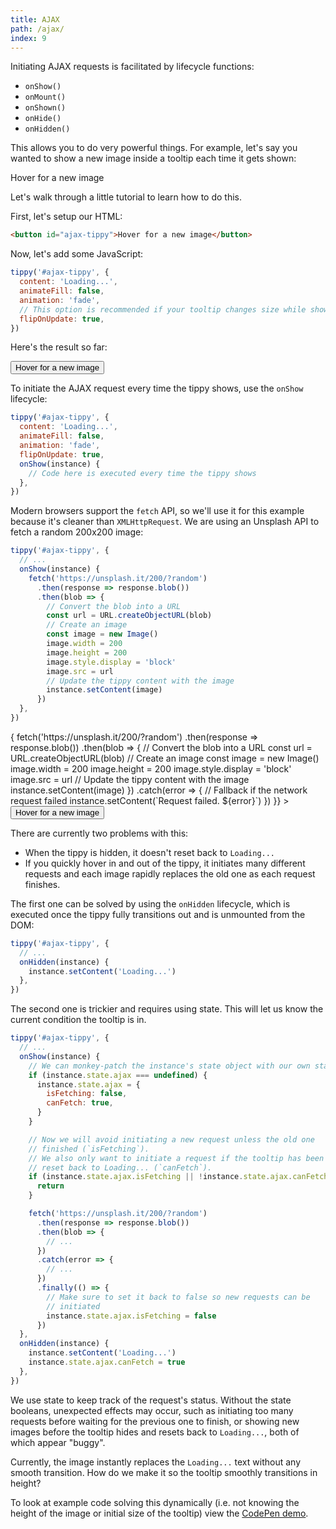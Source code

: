 ```yaml
---
title: AJAX
path: /ajax/
index: 9
---
```



Initiating AJAX requests is facilitated by lifecycle functions:

- `onShow()`
- `onMount()`
- `onShown()`
- `onHide()`
- `onHidden()`

This allows you to do very powerful things. For example, let's say you wanted to
show a new image inside a tooltip each time it gets shown:

<Demo>
  <Ajax>Hover for a new image</Ajax>
</Demo>

Let's walk through a little tutorial to learn how to do this.

First, let's setup our HTML:

```html
<button id="ajax-tippy">Hover for a new image</button>
```

Now, let's add some JavaScript:

```js
tippy('#ajax-tippy', {
  content: 'Loading...',
  animateFill: false,
  animation: 'fade',
  // This option is recommended if your tooltip changes size while showing
  flipOnUpdate: true,
})
```

Here's the result so far:

<Demo>
  <Tippy content="Loading..." animation="fade" animateFill={false}>
    <Button>Hover for a new image</Button>
  </Tippy>
</Demo>

To initiate the AJAX request every time the tippy shows, use the `onShow`
lifecycle:

```js
tippy('#ajax-tippy', {
  content: 'Loading...',
  animateFill: false,
  animation: 'fade',
  flipOnUpdate: true,
  onShow(instance) {
    // Code here is executed every time the tippy shows
  },
})
```

Modern browsers support the `fetch` API, so we'll use it for this example
because it's cleaner than `XMLHttpRequest`. We are using an Unsplash API to
fetch a random 200x200 image:

```js
tippy('#ajax-tippy', {
  // ...
  onShow(instance) {
    fetch('https://unsplash.it/200/?random')
      .then(response => response.blob())
      .then(blob => {
        // Convert the blob into a URL
        const url = URL.createObjectURL(blob)
        // Create an image
        const image = new Image()
        image.width = 200
        image.height = 200
        image.style.display = 'block'
        image.src = url
        // Update the tippy content with the image
        instance.setContent(image)
      })
  },
})
```

<Demo>
  <Tippy
    content="Loading..."
    animation="fade"
    animateFill={false}
    onShow={instance => {
      fetch('https://unsplash.it/200/?random')
        .then(response => response.blob())
        .then(blob => {
          // Convert the blob into a URL
          const url = URL.createObjectURL(blob)
          // Create an image
          const image = new Image()
          image.width = 200
          image.height = 200
          image.style.display = 'block'
          image.src = url
          // Update the tippy content with the image
          instance.setContent(image)
        })
        .catch(error => {
          // Fallback if the network request failed
          instance.setContent(`Request failed. ${error}`)
        })
    }}
  >
    <Button>Hover for a new image</Button>
  </Tippy>
</Demo>

There are currently two problems with this:

- When the tippy is hidden, it doesn't reset back to `Loading...`
- If you quickly hover in and out of the tippy, it initiates many different
  requests and each image rapidly replaces the old one as each request finishes.

The first one can be solved by using the `onHidden` lifecycle, which is executed
once the tippy fully transitions out and is unmounted from the DOM:

```js
tippy('#ajax-tippy', {
  // ...
  onHidden(instance) {
    instance.setContent('Loading...')
  },
})
```

The second one is trickier and requires using state. This will let us know the
current condition the tooltip is in.

```js
tippy('#ajax-tippy', {
  // ...
  onShow(instance) {
    // We can monkey-patch the instance's state object with our own state
    if (instance.state.ajax === undefined) {
      instance.state.ajax = {
        isFetching: false,
        canFetch: true,
      }
    }

    // Now we will avoid initiating a new request unless the old one
    // finished (`isFetching`).
    // We also only want to initiate a request if the tooltip has been
    // reset back to Loading... (`canFetch`).
    if (instance.state.ajax.isFetching || !instance.state.ajax.canFetch) {
      return
    }

    fetch('https://unsplash.it/200/?random')
      .then(response => response.blob())
      .then(blob => {
        // ...
      })
      .catch(error => {
        // ...
      })
      .finally(() => {
        // Make sure to set it back to false so new requests can be
        // initiated
        instance.state.ajax.isFetching = false
      })
  },
  onHidden(instance) {
    instance.setContent('Loading...')
    instance.state.ajax.canFetch = true
  },
})
```

We use state to keep track of the request's status. Without the state booleans,
unexpected effects may occur, such as initiating too many requests before
waiting for the previous one to finish, or showing new images before the tooltip
hides and resets back to `Loading...`, both of which appear "buggy".

Currently, the image instantly replaces the `Loading...` text without any smooth
transition. How do we make it so the tooltip smoothly transitions in height?

<Demo>
  <AjaxSmooth />
</Demo>

To look at example code solving this dynamically (i.e. not knowing the height of
the image or initial size of the tooltip) view the
[CodePen demo](https://codepen.io/atomiks/pen/LgjMbW).
